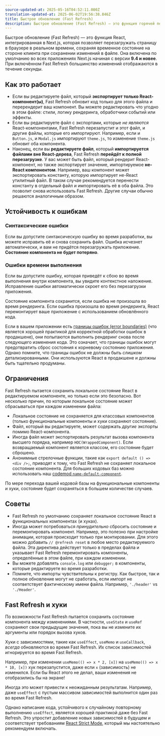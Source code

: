 ```yaml
---
source-updated-at: 2025-05-16T04:52:11.000Z
translation-updated-at: 2025-06-02T19:56:38.846Z
title: Быстрое обновление (Fast Refresh)
description: Быстрое обновление (Fast Refresh) — это функция горячей перезагрузки модулей, которая мгновенно отражает изменения, внесённые в React-компоненты.
---
```


Быстрое обновление (Fast Refresh) — это функция React, интегрированная в Next.js, которая позволяет перезагружать страницу в браузере в реальном времени, сохраняя временное состояние на стороне клиента при сохранении изменений в файле. Она включена по умолчанию во всех приложениях Next.js начиная с версии **9.4 и новее**. При включённом Fast Refresh большинство изменений отображаются в течение секунды.

## Как это работает

- Если вы редактируете файл, который **экспортирует только React-компонент(ы)**, Fast Refresh обновит код только для этого файла и перерендерит ваш компонент. Вы можете редактировать что угодно в этом файле: стили, логику рендеринга, обработчики событий или эффекты.
- Если вы редактируете файл с экспортами, которые _не являются_ React-компонентами, Fast Refresh перезапустит и этот файл, и другие файлы, которые его импортируют. Например, если и `Button.js`, и `Modal.js` импортируют `theme.js`, то изменение `theme.js` обновит оба компонента.
- Наконец, если вы **редактируете файл**, который **импортируется файлами вне React-дерева**, Fast Refresh **перейдёт к полной перезагрузке**. У вас может быть файл, который рендерит React-компонент, но также экспортирует значение, импортируемое **не-React компонентом**. Например, ваш компонент может экспортировать константу, которую импортирует не-React утилитный файл. В таком случае рекомендуется перенести константу в отдельный файл и импортировать её в оба файла. Это позволит снова использовать Fast Refresh. Другие случаи обычно решаются аналогичным образом.

## Устойчивость к ошибкам

### Синтаксические ошибки

Если вы допустите синтаксическую ошибку во время разработки, вы можете исправить её и снова сохранить файл. Ошибка исчезнет автоматически, и вам не придётся перезагружать приложение. **Состояние компонента не будет потеряно**.

### Ошибки времени выполнения

Если вы допустите ошибку, которая приведёт к сбою во время выполнения внутри компонента, вы увидите контекстное наложение. Исправление ошибки автоматически скроет его без перезагрузки приложения.

Состояние компонента сохранится, если ошибка не произошла во время рендеринга. Если ошибка произошла во время рендеринга, React перемонтирует ваше приложение с использованием обновлённого кода.

Если в вашем приложении есть [границы ошибок (error boundaries)](https://react.dev/reference/react/Component#catching-rendering-errors-with-an-error-boundary) (что является хорошей практикой для корректной обработки ошибок в продакшене), они попытаются выполнить рендеринг снова после следующего изменения кода. Это означает, что границы ошибок могут предотвратить сброс состояния к корневому состоянию приложения. Однако помните, что границы ошибок не должны быть _слишком_ детализированными. Они используются React в продакшене и должны быть тщательно продуманы.

## Ограничения

Fast Refresh пытается сохранить локальное состояние React в редактируемом компоненте, но только если это безопасно. Вот несколько причин, по которым локальное состояние может сбрасываться при каждом изменении файла:

- Локальное состояние не сохраняется для классовых компонентов (только функциональные компоненты и хуки сохраняют состояние).
- Файл, который вы редактируете, может содержать _другие_ экспорты помимо React-компонента.
- Иногда файл может экспортировать результат вызова компонента высшего порядка, например `HOC(WrappedComponent)`. Если возвращаемый компонент является классом, его состояние будет сброшено.
- Анонимные стрелочные функции, такие как `export default () => <div />;`, приводят к тому, что Fast Refresh не сохраняет локальное состояние компонента. Для больших кодовых баз можно использовать наш [codemod `name-default-component`](/docs/pages/guides/upgrading/codemods#name-default-component).

По мере перехода вашей кодовой базы на функциональные компоненты и хуки, состояние будет сохраняться в большем количестве случаев.

## Советы

- Fast Refresh по умолчанию сохраняет локальное состояние React в функциональных компонентах (и хуках).
- Иногда может потребоваться _принудительно_ сбросить состояние и перемонтировать компонент. Например, это полезно при настройке анимации, которая происходит только при монтировании. Для этого можно добавить `// @refresh reset` в любое место редактируемого файла. Эта директива действует только в пределах файла и указывает Fast Refresh перемонтировать компоненты, определённые в этом файле, при каждом изменении.
- Вы можете добавлять `console.log` или `debugger;` в компоненты, которые редактируете во время разработки.
- Помните, что импорты чувствительны к регистру. Как быстрое, так и полное обновление могут не сработать, если импорт не соответствует фактическому имени файла. Например, `'./header'` vs `'./Header'`.

## Fast Refresh и хуки

По возможности Fast Refresh пытается сохранить состояние компонента между изменениями. В частности, `useState` и `useRef` сохраняют свои предыдущие значения, пока вы не измените их аргументы или порядок вызова хуков.

Хуки с зависимостями, такие как `useEffect`, `useMemo` и `useCallback`, _всегда_ обновляются во время Fast Refresh. Их список зависимостей игнорируется во время Fast Refresh.

Например, при изменении `useMemo(() => x * 2, [x])` на `useMemo(() => x * 10, [x])` хук перезапустится, даже если `x` (зависимость) не изменился. Если бы React этого не делал, ваши изменения не отобразились бы на экране!

Иногда это может привести к неожиданным результатам. Например, даже `useEffect` с пустым массивом зависимостей выполнится один раз во время Fast Refresh.

Однако написание кода, устойчивого к случайному повторному выполнению `useEffect`, является хорошей практикой даже без Fast Refresh. Это упростит добавление новых зависимостей в будущем и соответствует требованиям [React Strict Mode](/docs/pages/api-reference/config/next-config-js/reactStrictMode), который мы настоятельно рекомендуем включать.